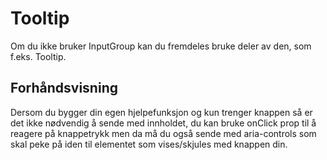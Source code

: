 
<Meta of={TooltipStories} />

# Tooltip

Om du ikke bruker InputGroup kan du fremdeles bruke deler av den, som f.eks. Tooltip.

## Forhåndsvisning

<Canvas of={TooltipStories.Standard} />
<Controls of={TooltipStories.Standard} />

Dersom du bygger din egen hjelpefunksjon og kun trenger knappen så er det ikke nødvendig å sende med innholdet,
du kan bruke onClick prop til å reagere på knappetrykk men da må du også sende med aria-controls som skal
peke på iden til elementet som vises/skjules med knappen din.

<Canvas of={TooltipStories.AriaControls} />
